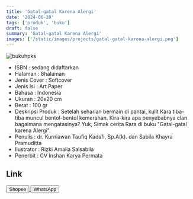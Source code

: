 ```yaml
---
title: 'Gatal-gatal Karena Alergi'
date: '2024-06-20'
tags: ['produk', 'buku']
draft: false
summary: 'Gatal-gatal Karena Alergi'
images: ['/static/images/projects/gatal-gatal-karena-alergi.png']
---
```


![bukuhpks](/static/images/projects/gatal-gatal-karena-alergi.png)

- ISBN : sedang didaftarkan
- Halaman : 8halaman
- Jenis Cover : Softcover
- Jenis Isi : Art Paper
- Bahasa : Indonesia
- Ukuran : 20x20 cm
- Berat : 100 gr
- Deskripsi Produk : Setelah seharian bermain di pantai, kulit Kara tiba-tiba muncul bentol-bentol kemerahan. Kira-kira apa penyebabnya clan bagaimana mengatasinya? Yuk, Simak cerita Rara di buku "Gatal-gatal karena Alergi". 
- Penulis : dr. Kurniawan Taufiq Kadafi, Sp.A(k). dan Sabila Khayra Pramuditta
- Ilustrator : Rizki Amalia Salsabila
- Penerbit : CV Inshan Karya Permata

## Link

<div>
<a
  href="https://shopee.co.id/product/826142690/25332469748/"
  target="_blank"
>
  <button className="btn-shopee">Shopee</button>
</a>

  <a href="https://wa.me/6281567891021" target="_blank">
    <button className="btn-wa">WhatsApp</button>
  </a>
</div>
